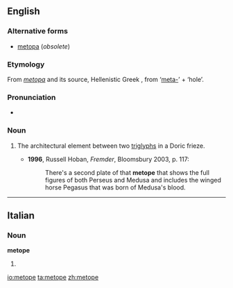 ==English==

===Alternative forms===
* [[metopa]] (''obsolete'')

===Etymology===
From {{etyl|la}} ''[[metopa]]'' and its source, Hellenistic Greek {{term|lang=grc|μετόπη}}, from {{etyl|grc}} {{term|lang=grc|μετά}} ‘[[meta-]]’ + {{term|lang=grc|ὀπή}} ‘hole’.

===Pronunciation===
* {{IPA|/ˈmɛtəʊp/|/ˈmɛtəpi/}}

===Noun===
{{en-noun}}

# {{architecture}} The architectural element between two [[triglyphs]] in a Doric frieze.
#* '''1996''', Russell Hoban, ''Fremder'', Bloomsbury 2003, p. 117:
#*: There's a second plate of that '''metope''' that shows the full figures of both Perseus and Medusa and includes the winged horse Pegasus that was born of Medusa's blood.

----

==Italian==

===Noun===
'''metope''' {{f}}

# {{plural of|[[metopa]]|lang=Italian}}

[[io:metope]]
[[ta:metope]]
[[zh:metope]]
